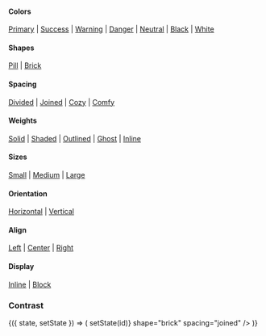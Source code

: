 
<PageTitle src="components/Button" title="ButtonGroup" />
<Subtitle />
<Description />

#### Colors

[Primary](#color--primary) | [Success](#color--success) | [Warning](#color--warning) | [Danger](#color--danger) | [Neutral](#color--neutral) | [Black](#color--black) | [White](#color--white)

#### Shapes

[Pill](#shape--pill) | [Brick](#shape--brick)

#### Spacing

[Divided](#spacing--divided) | [Joined](#spacing--joined) | [Cozy](#spacing--cozy) | [Comfy](#spacing--comfy)

#### Weights

[Solid](#weight--solid) | [Shaded](#weight--shaded) | [Outlined](#weight--outlined) | [Ghost](#weight--ghost) | [Inline](#weight--inline)

#### Sizes

[Small](#size--small) | [Medium](#size--medium) | [Large](#size--large)

#### Orientation

[Horizontal](#orientation--horizontal) | [Vertical](#orientation--vertical)

#### Align

[Left](#align--left) | [Center](#align--center) | [Right](#align--right)

#### Display

[Inline](#display--inline) | [Block](#display--block)

<Primary />
<ArgsTable story={PRIMARY_STORY} />
<Stories />

### Contrast

<Canvas contrast>
  <StateWrapper initialState="second">
    {({ state, setState }) => (
      <ButtonGroup
        contrast
        buttons={[
          { id: 'first', label: 'First', selected: state === 'first' },
          { id: 'second', label: 'Second', selected: state === 'second' },
          { id: 'third', label: 'Third', selected: state === 'third' },
          { id: 'fourth', label: 'Fourth', selected: state === 'fourth' },
        ]}
        onClick={(event, id) => setState(id)}
        shape="brick"
        spacing="joined"
      />
    )}
  </StateWrapper>
</Canvas>
